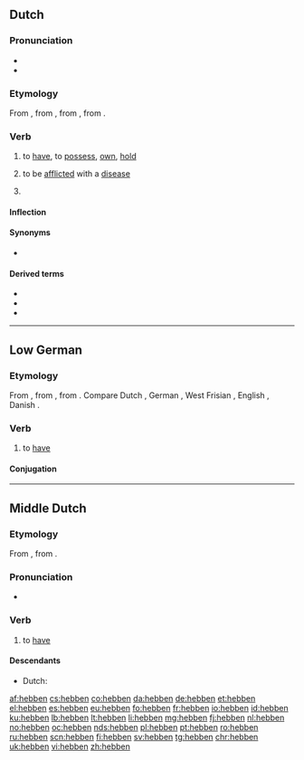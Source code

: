 ==Dutch==

===Pronunciation===
* {{IPA|lang=nl|/ˈɦɛbə(n)/}}
* {{audio|Nl-hebben.ogg|audio|lang=nl}}

===Etymology===
From {{inh|nl|dum|hebben}}, from {{inh|nl|odt|hebban}}, from {{inh|nl|gem-pro|*habjaną}}, from {{der|nl|ine-pro|*keh₂p-||to grasp}}.

===Verb===
{{nl-verb}}

# {{lb|nl|transitive}} to [[have]], to [[possess]], [[own]], [[hold]]
#: {{ux|nl|'''Hebt''' u een minuut?|Do you '''have''' a minute?}}
# {{lb|nl|transitive|medicine}} to be [[afflict]]ed with a [[disease]]
#: {{ux|nl|Ik '''heb''' longkanker.|I '''have''' lung cancer.}}
# {{lb|nl|auxiliary}} {{non-gloss definition|Used to form the [[perfect tense]] of the [[active voice]] of most verbs, together with a [[past participle]].}}
#: {{ux|nl|Ik '''heb''' het koekje opgegeten.|I '''have''' eaten the biscuit.}}
#: {{ux|nl|Ze '''hadden''' hun auto net gewassen.|They '''had''' only just washed their car.}}
#: {{ux|nl|Hij '''heeft''' naar huis moeten lopen.|He '''has''' had to walk home.}}
#: {{ux|nl|Ik '''heb''' hem horen praten.|I '''have''' heard him speak.}}
#: {{ux|nl|Dat '''had''' je zullen doen.|You '''had''' been going to do that.}}

====Inflection====
{{nl-conj-irr|hebben}}

====Synonyms====
* {{l|nl|bezitten}}

====Derived terms====
* {{l|nl|aanhebben}}
* {{l|nl|doorhebben}}
* {{l|nl|hebben en houden}}

----

==Low German==

===Etymology===
From {{etyl|osx|nds}} {{m|osx|hebbian}}, from {{etyl|gem-pro|nds}} {{m|gem-pro|*habjaną}}, from {{etyl|ine-pro|nds}} {{m|ine-pro|*keh₂p-||to grasp}}. Compare Dutch {{m|nl|hebben}}, German {{m|de|haben}}, West Frisian {{m|fy|hawwe}}, English {{m|en|have}}, Danish {{m|da|have}}.

===Verb===
{{head|nds|verb|third-person singular simple present|hett|past tense|harr|past participle|hatt|auxiliary verb|hebben}}

# to [[have]]

====Conjugation====
{{nds-conj-table<!--
-->|head=''hebben'' (irregular verb)<!--

Present indicative
-->|heff<!--
-->|hest<!--
-->|hett<!--
-->|hebbt<!--

Past indicative
-->|harr<!--
-->|harrst<!--
-->|harr<!--
-->|harren<!--

Imperative
-->|hebb<!--
-->|hebbt<!--

Participles
-->|hebben<!--
-->|hatt<!--
-->}}

----

==Middle Dutch==

===Etymology===
From {{inh|dum|odt|hebban}}, from {{etyl|gem-pro|dum}} {{m|gem-pro|*habjaną}}.

===Pronunciation===
* {{IPA|lang=dum|/ˈhebːən/}}

===Verb===
{{dum-verb}}

# to [[have]]

====Descendants====
* Dutch: {{l|nl|hebben}}

[[af:hebben]]
[[cs:hebben]]
[[co:hebben]]
[[da:hebben]]
[[de:hebben]]
[[et:hebben]]
[[el:hebben]]
[[es:hebben]]
[[eu:hebben]]
[[fo:hebben]]
[[fr:hebben]]
[[io:hebben]]
[[id:hebben]]
[[ku:hebben]]
[[lb:hebben]]
[[lt:hebben]]
[[li:hebben]]
[[mg:hebben]]
[[fj:hebben]]
[[nl:hebben]]
[[no:hebben]]
[[oc:hebben]]
[[nds:hebben]]
[[pl:hebben]]
[[pt:hebben]]
[[ro:hebben]]
[[ru:hebben]]
[[scn:hebben]]
[[fi:hebben]]
[[sv:hebben]]
[[tg:hebben]]
[[chr:hebben]]
[[uk:hebben]]
[[vi:hebben]]
[[zh:hebben]]